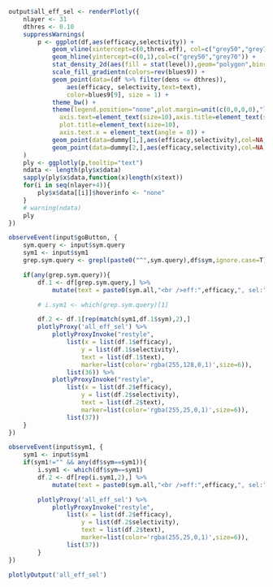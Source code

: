 ```r
output$all_eff_sel <- renderPlotly({
	nlayer <- 31
	dthres <- 0.10
	suppressWarnings(
		p <- ggplot(df,aes(efficacy,selectivity)) +
			geom_vline(xintercept=c(0,thres.eff), col=c("grey50","grey70")) +
			geom_hline(yintercept=c(0,1),col=c("grey50","grey70")) + 
			stat_density_2d(aes(fill = stat(level)),geom="polygon",bins=nlayer) +
			scale_fill_gradientn(colors=rev(blues9)) + 
			geom_point(data=(df %>% filter(dens <= dthres)),
				aes(efficacy, selectivity,text=text), 
				color=blues9[9], size = 1) +
			theme_bw() +
		    theme(legend.position="none",plot.margin=unit(c(0,0,0,0),"lines"),
		      axis.text=element_text(size=10),axis.title=element_text(size=10),
		      plot.title=element_text(size=10),
		      axis.text.x = element_text(angle = 0)) +
			geom_point(data=dummy[1,],aes(efficacy,selectivity),col=NA,size=1) + # sym.query
			geom_point(data=dummy[2,],aes(efficacy,selectivity),col=NA,size=1) # sym1
	)
	ply <- ggplotly(p,tooltip="text")
	ndata <- length(ply$x$data)
	sapply(ply$x$data,function(x)length(x$text))	
	for(i in seq(nlayer+4)){
		ply$x$data[[i]]$hoverinfo <- "none"
	}
	# warning(ndata)
	ply
})

observeEvent(input$goButton, {
	sym.query <- input$sym.query
	sym1 <- input$sym1
	grep.sym.query <- grepl(paste0("^",sym.query),df$sym,ignore.case=T)

	if(any(grep.sym.query)){
		df.1 <- df[grep.sym.query,] %>%
			mutate(text = paste0(sym.all,"<br />eff:",efficacy,", sel:",selectivity))

		# i.sym1 <- which(grep.sym.query)[1]

		df.2 <- df.1[rep(match(sym1,df.1$sym),2),]
		plotlyProxy('all_eff_sel') %>%
	        plotlyProxyInvoke("restyle", 
	        	list(x = list(df.1$efficacy), 
	        		y = list(df.1$selectivity),
	        		text = list(df.1$text),
	        		marker=list(color='rgba(255,128,0,1)',size=6)),
	        	list(36)) %>%
	        plotlyProxyInvoke("restyle", 
	        	list(x = list(df.2$efficacy), 
	        		y = list(df.2$selectivity),
	        		text = list(df.2$text),
	        		marker=list(color='rgba(255,25,0,1)',size=6)),
	        	list(37))
    }
})

observeEvent(input$sym1, {
	sym1 <- input$sym1
	if(sym1!="" && any(df$sym==sym1)){
		i.sym1 <- which(df$sym==sym1)
		df.2 <- df[rep(i.sym1,2),] %>%
			mutate(text = paste0(sym.all,"<br />eff:",efficacy,", sel:",selectivity))

		plotlyProxy('all_eff_sel') %>%
	        plotlyProxyInvoke("restyle", 
	        	list(x = list(df.2$efficacy), 
	        		y = list(df.2$selectivity),
	        		text = list(df.2$text),
	        		marker=list(color='rgba(255,25,0,1)',size=6)),
	        	list(37))
	    }
})

```
```r
plotlyOutput('all_eff_sel')
```

